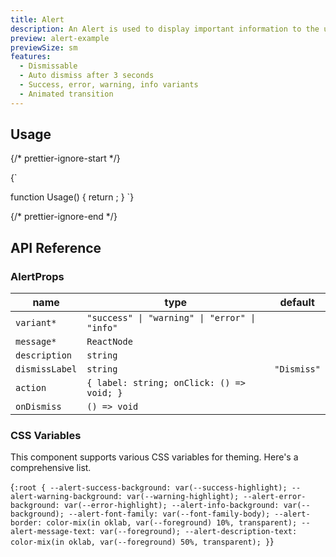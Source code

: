 ```yaml
---
title: Alert
description: An Alert is used to display important information to the user. It is typically styled with a distinct color and icon to indicate the type of alert such as success, error, warning, or info.
preview: alert-example
previewSize: sm
features:
  - Dismissable
  - Auto dismiss after 3 seconds
  - Success, error, warning, info variants
  - Animated transition
---
```


## Usage

{/* prettier-ignore-start */}

<CodeBlock lang="ts">{`

function Usage() {
    return <Alert message="This is a success alert" variant="success" />;
}
`}
</CodeBlock>

{/* prettier-ignore-end */}

## API Reference

### AlertProps

| name                                                                                    | type                                          | default     |
| --------------------------------------------------------------------------------------- | --------------------------------------------- | ----------- |
| `variant*` <Tooltip content='The style variant of the alert, defines color and icon' /> | `"success" \| "warning" \| "error" \| "info"` |             |
| `message*` <Tooltip content='Alert message displayed' />                                | `ReactNode`                                   |             |
| `description`                                                                           | `string`                                      |             |
| `dismissLabel`                                                                          | `string`                                      | `"Dismiss"` |
| `action`                                                                                | `{ label: string; onClick: () => void; }`     |             |
| `onDismiss`                                                                             | `() => void`                                  |             |

### CSS Variables

This component supports various CSS variables for theming. Here's a comprehensive list.

<CodeBlock lang="css">{`
:root {
    --alert-success-background: var(--success-highlight);
    --alert-warning-background: var(--warning-highlight);
    --alert-error-background: var(--error-highlight);
    --alert-info-background: var(--background);
    --alert-font-family: var(--font-family-body);
    --alert-border: color-mix(in oklab, var(--foreground) 10%, transparent);
    --alert-message-text: var(--foreground);
    --alert-description-text: color-mix(in oklab, var(--foreground) 50%, transparent);
}
`}</CodeBlock>
